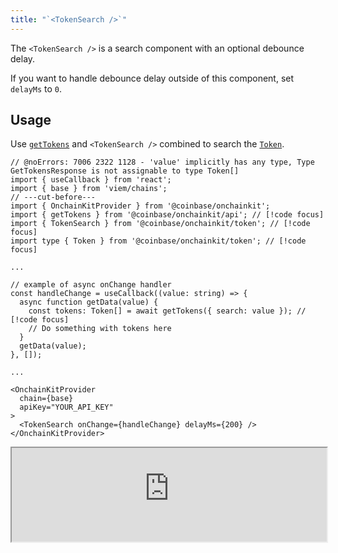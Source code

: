 ```yaml
---
title: "`<TokenSearch />`"
---
```


The `<TokenSearch />` is a search component with an optional debounce delay.

If you want to handle debounce delay outside of this component, set `delayMs` to `0`.

## Usage

Use [`getTokens`](/onchainkit/api/get-tokens) and `<TokenSearch />` combined to search the [`Token`](/onchainkit/token/types#token).

```tsx twoslash
// @noErrors: 7006 2322 1128 - 'value' implicitly has any type, Type GetTokensResponse is not assignable to type Token[]
import { useCallback } from 'react';
import { base } from 'viem/chains';
// ---cut-before---
import { OnchainKitProvider } from '@coinbase/onchainkit';
import { getTokens } from '@coinbase/onchainkit/api'; // [!code focus]
import { TokenSearch } from '@coinbase/onchainkit/token'; // [!code focus]
import type { Token } from '@coinbase/onchainkit/token'; // [!code focus]

...

// example of async onChange handler
const handleChange = useCallback((value: string) => {
  async function getData(value) {
    const tokens: Token[] = await getTokens({ search: value }); // [!code focus]
    // Do something with tokens here
  }
  getData(value);
}, []);

...

<OnchainKitProvider
  chain={base}
  apiKey="YOUR_API_KEY"
>
  <TokenSearch onChange={handleChange} delayMs={200} />
</OnchainKitProvider>
```

<iframe
  src="https://684b5e62b1ff46bc5bf83966-aijszlfakk.chromatic.com/iframe.html?args=&id=onchainkit-token-search--default&viewMode=story&dark=true&hero=true"
  width="100%"
  height="auto"
/>
{/* <App>
  <TokenSearch onChange={(value) => console.log('Search term:', value)} delayMs={200} />
</App> */}

## Props

[`TokenSearchReact`](/onchainkit/token/types#tokensearchreact)
